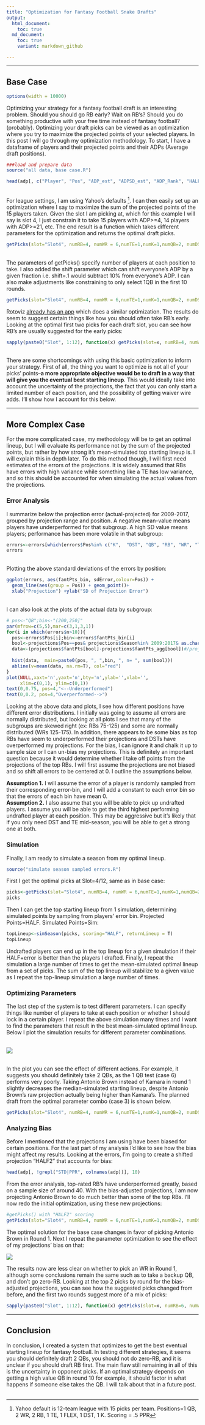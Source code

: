 ```yaml
---
title: "Optimization for Fantasy Football Snake Drafts"
output:  
  html_document:
    toc: true
  md_document:
    toc: true
    variant: markdown_github

---
```


---

## Base Case

```r
options(width = 10000)
```

Optimizing your strategy for a fantasy football draft is an interesting problem. Should you should go RB early? Wait on RB's? Should you do something productive with your free time instead of fantasy football? (probably). Optimizing your draft picks can be viewed as an optimization where you try to maximize the projected points of your selected players. In this post I will go through my optimization methodology. To start, I have a dataframe of players and their projected points and their ADPs (Average draft positions).

```r
###load and prepare data
source("all data, base case.R")

```

```r
head(adp[, c("Player", "Pos", "ADP_est", "ADPSD_est", "ADP_Rank", "HALF", "STD", "PPR")], 25)
```


<br />For league settings, I am using Yahoo's defaults [^1].  I can then easily set up an optimization where I say to maximize the sum of the projected points of the 15 players taken. Given the slot I am picking at, which for this example I will say is slot 4, I just constrain it to take 15 players with ADP>=4, 14 players with ADP>=21, etc. The end result is a function which takes different parameters for the optimization and returns the optimal draft picks.

```r
getPicks(slot="Slot4", numRB=4, numWR = 6,numTE=1,numK=1,numQB=2, numDST=1,numFLEX = 0,shift=0,  out=c(), fix=c(), scoring='HALF')
```

<br />The parameters of getPicks() specify number of players at each position to take. I also added the shift parameter which can shift everyone's ADP by a given fraction i.e. shift=.1 would subtract 10% from everyone's ADP. I can also make adjustments like constraining to only select 1QB in the first 10 rounds.

```r
getPicks(slot="Slot4", numRB=4, numWR = 6,numTE=1,numK=1,numQB=2, numDST=1,numFLEX = 0,shift=0,  out=c(), fix=c(), scoring='HALF', onePos=rep("QB", 10))
```


Rotoviz [already has an app](http://rotoviz.com/2017/08/using-the-rotoviz-draft-optimizer-to-dominate-your-ppr-draft/) which does a similar optimization. The results do seem to suggest certain things like how you should often take RB's early. Looking at the optimal first two picks for each draft slot, you can see how RB's are usually suggested for the early picks:

```r
sapply(paste0("Slot", 1:12), function(x) getPicks(slot=x, numRB=4, numWR = 6,numTE=1,numK=1,numQB=2, numDST=1,numFLEX = 0,shift=0,  out=c(), fix=c(), scoring='HALF')[1:2,],simplify = FALSE,USE.NAMES = TRUE)
```

<br />There are some shortcomings with using this basic optimization to inform your strategy. First of all, the thing you want to optimize is not all of your picks' points--**a more appropriate objective would be to draft in a way that will give you the eventual best starting lineup**. This would ideally take into account the uncertainty of the projections, the fact that you can only start a limited number of each position, and the possibility of getting waiver wire adds. I'll show how I account for this below.


---

## More Complex Case
For the more complicated case, my methodology will be to get an optimal lineup, but I will evaluate its performance not by the sum of the projected points, but rather by how strong it's mean-simulated top starting lineup is. I will explain this in depth later. To do this method though, I will first need estimates of the errors of the projections. It is widely assumed that RBs have errors with high variance while something like a TE has low variance, and so this should be accounted for when simulating the actual values from the projections.

### Error Analysis

I summarize below the projection error (actual-projected) for 2009-2017, grouped by projection range and position. A negative mean-value means players have underperformed for that subgroup. A high SD value means players; performance has been more volatile in that subgroup:

```r

errors<-errors[which(errors$Pos%in% c("K",  "DST", "QB", "RB", "WR", "TE")),]
errors
```

</br> Plotting the above standard deviations of the errors by position:

```r

ggplot(errors, aes(fantPts_bin, sdError,colour=Pos)) + 
  geom_line(aes(group = Pos)) + geom_point()+
  xlab("Projection") +ylab("SD of Projection Error")

```

</br> I can also look at the plots of the actual data by subgroup:

```r
# pos<-"QB";bin<-"(200,250]"
par(mfrow=c(5,5),mar=c(3,1,3,1))
for(i in which(errors$n>10)){
  pos<-errors$Pos[i];bin<-errors$fantPts_bin[i]
  bool<-projections$Pos==pos& projections$Season%in% 2009:2017& as.character(projections$fantPts_bin)==as.character(bin)
  data<-(projections$fantPts[bool]-projections$fantPts_agg[bool])#/projections$fantPts_agg[bool]
  
  hist(data,  main=paste0(pos, ", ",bin, ", n= ", sum(bool)))
  abline(v=mean(data, na.rm=T), col="red")
}
plot(NULL,xaxt='n',yaxt='n',bty='n',ylab='',xlab='',
     xlim=c(0,1), ylim=c(0,1))
text(0,0.75, pos=4,"<--Underperformed")
text(0,0.2, pos=4,"Overperformed-->")

```

Looking at the above data and plots, I see how different positions have different error distributions.  I initially was going to assume all errors are normally distributed, but looking at all plots I see that many of the subgroups are skewed right (ex: RBs 75-125) and some are normally distributed (WRs 125-175). In addition, there appears to be some bias as top RBs have seem to underperformed their projections and DSTs have overperformed my projections. For the bias, I can ignore it and chalk it up to sample size or I can un-bias my projections. This is definitely an important question because it would determine whether I take off points from the projections of the top RBs. I will first assume the projections are not biased and so shift all errors to be centered at 0. I outline the assumptions below.

**Assumption 1.** I will assume the error of a player is randomly sampled from their corresponding error-bin, and I will add a constant to each error bin so that the errors of each bin have mean 0.<br /> **Assumption 2.**  I also assume that you will be able to pick up undrafted players. I assume you will be able to get the third highest performing undrafted player at each position. This may be aggressive but it's likely that if you only need DST and TE mid-season, you will be able to get a strong one at both.

### Simulation
Finally, I am ready to simulate a season from my optimal lineup.

```r
source("simulate season sampled errors.R")
```

First I get the optimal picks at Slot=4/12, same as in base case:

```r
picks<-getPicks(slot="Slot4", numRB=4, numWR = 6,numTE=1,numK=1,numQB=2, numDST=1,numFLEX = 0,shift=0,  out=c(), fix=c(), scoring='HALF')
picks
```

Then I can get the top starting lineup from 1 simulation, determining simulated points by sampling from players' error bin. Projected Points=HALF. Simulated Points=Sim:

```r
topLineup<-simSeason(picks, scoring="HALF", returnLineup = T)
topLineup
```

Undrafted players can end up in the top lineup for a given simulation if their HALF+error is better than the players I drafted. Finally, I repeat the simulation a large number of times to get the mean-simulated optimal lineup from a set of picks. The sum of the top lineup will stabilize to a given value as I repeat the top-lineup simulation a large number of times.


### Optimizing Parameters

The last step of the system is to test different parameters. I can specify things like number of players to take at each position or whether I should lock in a certain player. I repeat the above simulation many times and I want to find the parameters that result in the best mean-simulated optimal lineup. Below I plot the simulation results for different parameter combinations. <br /> <br /> 

![](Parameter Testing/HALF scoring-base case parameters.jpeg)

<br /> In the plot you can see the effect of different actions. For example, it suggests you should definitely take 2 QBs, as the 1 QB test (case 6) performs very poorly. Taking Antonio Brown instead of Kamara in round 1 slightly decreases the median-simulated starting lineup, despite Antonio Brown's raw projection actually being higher than Kamara's. The planned draft from the optimal parameter combo (case 3) is shown below.

```r
getPicks(slot="Slot4", numRB=4, numWR = 6,numTE=1,numK=1,numQB=2, numDST=1,numFLEX = 0,shift=0,  out=c(), fix=c(), scoring='HALF')
```


### Analyzing Bias
Before I mentioned that the projections I am using have been biased for certain positions. For the last part of my analysis I'd like to see how the bias might affect my results. Looking at the errors, I'm going to create a shifted projection "HALF2" that accounts for bias:

```r

head(adp[, !grepl("STD|PPR", colnames(adp))], 10)
```


From the error analysis, top-rated RB's have underperformed greatly, based on a sample size of around 40. With the bias-adjusted projections, I am now projecting Antonio Brown to do much better than some of the top RBs. I'll now redo the initial optimization, using these new projections:

```r

#getPicks() with "HALF2" scoring
getPicks(slot="Slot4", numRB=4, numWR = 6,numTE=1,numK=1,numQB=2, numDST=1,numFLEX = 0,shift=0,  out=c(), fix=c(), scoring='HALF2')
```

The optimal solution for the base case changes in favor of picking Antonio Brown in Round 1. Next I repeat the parameter optimization to see the effect of my projections' bias on that:


![](Parameter Testing/HALF2 scoring-base case parameters.jpeg)


The results now are less clear on whether to pick an WR in Round 1, although some conclusions remain the same such as to take a backup QB, and don't go zero-RB. Looking at the top 2 picks by round for the bias-adjusted projections, you can see how the suggested picks changed from before, and the first two rounds suggest more of a mix of picks:

```r
sapply(paste0("Slot", 1:12), function(x) getPicks(slot=x, numRB=6, numWR = 4,numTE=1,numK=1,numQB=2, numDST=1,numFLEX = 0,shift=0,  out=c(), fix=c(), scoring='HALF2')[1:2,],simplify = FALSE,USE.NAMES = TRUE)
```


---

## Conclusion

In conclusion, I created a system that optimizes to get the best eventual starting lineup for fantasy football. In testing different strategies, it seems you should definitely draft 2 QBs, you should not do zero-RB, and it is unclear if you should draft RB first. The main flaw still remaining in all of this is the uncertainty in opponent picks. If an optimal strategy depends on getting a high value QB in round 10 for example, it should factor in what happens if someone else takes the QB. I will talk about that in a future post. <br /><br />


[^1]: Yahoo default is 12-team league with 15 picks per team. Positions=1 QB, 2 WR, 2 RB, 1 TE, 1 FLEX, 1 DST, 1 K. Scoring = .5 PPR
